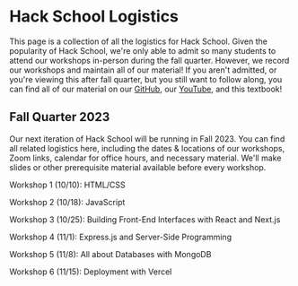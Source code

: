 # Hack School Logistics

This page is a collection of all the logistics for Hack School. Given the popularity of Hack School, we're only able to admit so many students to attend our workshops in-person during
the fall quarter. However, we record our workshops and maintain all of our material! If you aren't admitted, or you're viewing this after fall quarter, but you still want to follow 
along, you can find all of our material on our [GitHub](https://acmurl.com/hackschool-fa23), our [YouTube](https://acmurl.com/youtube), and this textbook!

## Fall Quarter 2023
Our next iteration of Hack School will be running in Fall 2023. You can find all related logistics here, including the dates & locations of our workshops, Zoom links, calendar for office hours, and necessary material.
We'll make slides or other prerequisite material available before every workshop.



Workshop 1 (10/10): HTML/CSS

Workshop 2 (10/18): JavaScript

Workshop 3 (10/25): Building Front-End Interfaces with React and Next.js

Workshop 4 (11/1): Express.js and Server-Side Programming

Workshop 5 (11/8): All about Databases with MongoDB

Workshop 6 (11/15): Deployment with Vercel